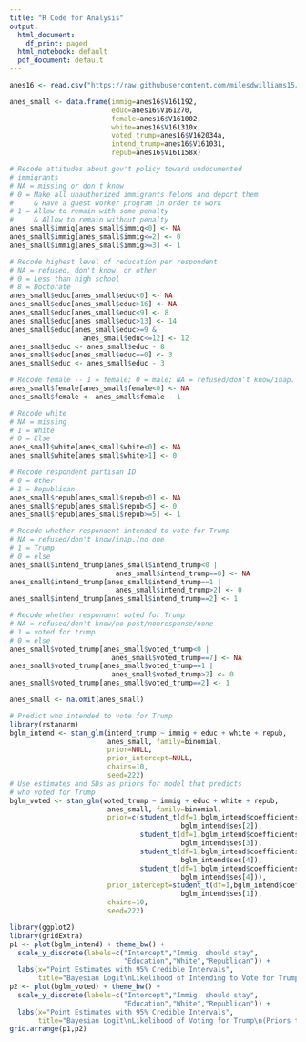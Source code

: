 ```yaml
---
title: "R Code for Analysis"
output:
  html_document:
    df_print: paged
  html_notebook: default
  pdf_document: default
---
```



```r
anes16 <- read.csv("https://raw.githubusercontent.com/milesdwilliams15/Exploration13/master/anes16.csv")
```

```r
anes_small <- data.frame(immig=anes16$V161192,
                         educ=anes16$V161270,
                         female=anes16$V161002,
                         white=anes16$V161310x,
                         voted_trump=anes16$V162034a,
                         intend_trump=anes16$V161031,
                         repub=anes16$V161158x)

# Recode attitudes about gov't policy toward undocumented
# immigrants
# NA = missing or don't know
# 0 = Make all unauthorized immigrants felons and deport them
#     & Have a guest worker program in order to work
# 1 = Allow to remain with some penalty
#     & Allow to remain without penalty
anes_small$immig[anes_small$immig<0] <- NA
anes_small$immig[anes_small$immig<=2] <- 0
anes_small$immig[anes_small$immig>=3] <- 1

# Recode highest level of reducation per respondent
# NA = refused, don't know, or other
# 0 = Less than high school
# 8 = Doctorate
anes_small$educ[anes_small$educ<0] <- NA
anes_small$educ[anes_small$educ>16] <- NA
anes_small$educ[anes_small$educ<9] <- 8
anes_small$educ[anes_small$educ>13] <- 14
anes_small$educ[anes_small$educ>=9 &
                  anes_small$educ<=12] <- 12
anes_small$educ <- anes_small$educ - 8
anes_small$educ[anes_small$educ==0] <- 3
anes_small$educ <- anes_small$educ - 3

# Recode female -- 1 = female; 0 = male; NA = refused/don't know/inap.
anes_small$female[anes_small$female<0] <- NA
anes_small$female <- anes_small$female - 1

# Recode white
# NA = missing
# 1 = White
# 0 = Else
anes_small$white[anes_small$white<0] <- NA
anes_small$white[anes_small$white>1] <- 0

# Recode respondent partisan ID
# 0 = Other
# 1 = Republican
anes_small$repub[anes_small$repub<0] <- NA
anes_small$repub[anes_small$repub<5] <- 0
anes_small$repub[anes_small$repub>=5] <- 1

# Recode whether respondent intended to vote for Trump
# NA = refused/don't know/inap./no one
# 1 = Trump
# 0 = else
anes_small$intend_trump[anes_small$intend_trump<0 |
                          anes_small$intend_trump==8] <- NA
anes_small$intend_trump[anes_small$intend_trump==1 |
                          anes_small$intend_trump>2] <- 0
anes_small$intend_trump[anes_small$intend_trump==2] <- 1

# Recode whether respondent voted for Trump
# NA = refused/don't know/no post/nonresponse/none
# 1 = voted for trump
# 0 = else
anes_small$voted_trump[anes_small$voted_trump<0 |
                         anes_small$voted_trump==7] <- NA
anes_small$voted_trump[anes_small$voted_trump==1 |
                         anes_small$voted_trump>2] <- 0
anes_small$voted_trump[anes_small$voted_trump==2] <- 1

anes_small <- na.omit(anes_small)
```

```r
# Predict who intended to vote for Trump
library(rstanarm)
bglm_intend <- stan_glm(intend_trump ~ immig + educ + white + repub,
                        anes_small, family=binomial,
                        prior=NULL,
                        prior_intercept=NULL,
                        chains=10,
                        seed=222)
# Use estimates and SDs as priors for model that predicts
# who voted for Trump
bglm_voted <- stan_glm(voted_trump ~ immig + educ + white + repub,
                        anes_small, family=binomial,
                        prior=c(student_t(df=1,bglm_intend$coefficients[2],
                                          bglm_intend$ses[2]),
                                student_t(df=1,bglm_intend$coefficients[3],
                                          bglm_intend$ses[3]),
                                student_t(df=1,bglm_intend$coefficients[4],
                                          bglm_intend$ses[4]),
                                student_t(df=1,bglm_intend$coefficients[5],
                                          bglm_intend$ses[4])),
                        prior_intercept=student_t(df=1,bglm_intend$coefficients[1],
                                          bglm_intend$ses[1]),
                        chains=10,
                        seed=222)
```

```r
library(ggplot2)
library(gridExtra)
p1 <- plot(bglm_intend) + theme_bw() + 
  scale_y_discrete(labels=c("Intercept","Immig. should stay",
                            "Education","White","Republican")) +
  labs(x="Point Estimates with 95% Credible Intervals",
       title="Bayesian Logit\nLikelihood of Intending to Vote for Trump\n(Uninformative priors used)")
p2 <- plot(bglm_voted) + theme_bw() +
  scale_y_discrete(labels=c("Intercept","Immig. should stay",
                            "Education","White","Republican")) +
  labs(x="Point Estimates with 95% Credible Intervals",
       title="Bayesian Logit\nLikelihood of Voting for Trump\n(Priors taken from intent to vote for Trump model)")
grid.arrange(p1,p2)
```

